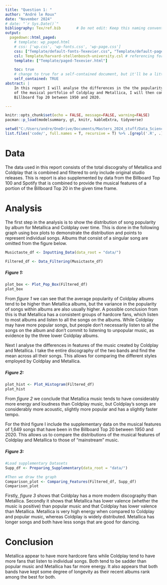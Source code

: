 ```yaml
---
title: "Question 1: "
author: "André le Roux"
date: "November 2024"
# date: "`r Sys.Date()`"
bibliography: Tex/ref.bib       # Do not edit: Keep this naming convention and location.
output:
  pagedown::html_paged:
    # template: wp_paged.html
    # css: ['wp.css', 'wp-fonts.css', 'wp-page.css']
    css: ["Template/default-fonts-Texevier.css", "Template/default-page-Texevier.css", "Template/default-Texevier.css"]
    csl: Template/harvard-stellenbosch-university.csl # referencing format used.
    template: ["Template/paged-Texevier.html"]

    toc: true
    # change to true for a self-contained document, but it'll be a litte slower for Pandoc to render
    self_contained: TRUE
abstract: |
    In this report I will analyse the differences in the the popularity and features
    of the musical portfolio of Coldplay and Metallica, I will then compare these features to the 
    Billboard Top 20 between 1950 and 2020. 

---
```


```r
knitr::opts_chunk$set(echo = FALSE, message=FALSE, warning=FALSE)
pacman::p_load(modelsummary, gt, knitr, kableExtra, tidyverse)

setwd("C:/Users/andre/OneDrive/Documents/Masters_2024_stuff/Data_Science/Data_Science_Exam/22568948/Question_2")
list.files('code/', full.names = T, recursive = T) %>% .[grepl('.R', .)] %>% as.list() %>% walk(~source(.))
```

\newpage

# Data {-}

The data used in this report consists of the total discograhy of Metallica and Coldplay that is combined and filtered to only include original studio releases. This is report is also supplemented by data from the Billboard Top 100 and Spotify that is combined to provide the musical features of a portion of the Billboard Top 20 in the given time frame.

# Analysis  {-}

The first step in the analysis is to show the distribution of song popularity by album for Metallica and Coldplay over time. This is done in the following graph using box plots to demonstrate the distribution and points to represent individual songs. Albums that consist of a singular song are omitted from the figure below.

```r

Musictaste_df <- Inputting_Data(data_root = "data/")

Filtered_df <- Data_Filtering(Musictaste_df)

```
##### Figure 1: {-}

```r
plot_box <- Plot_Pop_Box(Filtered_df)
plot_box
```
From _figure 1_ we can see that the average popularity of Coldplay albums tend to be higher than Metallica albums, but the variance in the popularity of songs within albums are also usually higher. A possible conclusion from this is that Metallica has a consistent groups of hardcore fans, which listen to most albums and listen to all the songs on the albums. While Coldplay may have more popular songs, but people don't necessarily listen to all the songs on the album and don't commit to listening to unpopular music, as evidence by the three lower Coldplay albums.

Next I analyse the differences in features of the music created by Coldplay and Metallica. I take the entire discography of the two bands and find the mean across all their songs. This allows for comparing the different styles employed by Coldplay and Metallica. 

##### Figure 2: {-}

```r
plot_hist <- Plot_Histogram(Filtered_df)
plot_hist
```

From _figure 2_ we conclude that Metallica music tends to have considerably more energy and loudness than Coldplay music, but Coldplay's songs are considerably more acoustic, slightly more popular and has a slightly faster tempo.

For the third figure I include the supplementary data on the musical features of 1,649 songs that have been in the Billboard Top 20 between 1950 and 2020. This allows us to compare the distributions of the musical features of Coldplay and Metallica to those of "mainstream" music.

##### Figure 3: {-}

```r
#Load supplementary Datasets
Supp_df <- Preparing_Supplementary(data_root = "data/")

#Then we draw the graph
Comparison_plot <- Comparing_Features(Filtered_df, Supp_df)
Comparison_plot
```
Firstly, _figure 3_ shows that Coldplay has a more modern discography than Metallica. Secondly it shows that Metallica has lower valence (whether the music is positive) than popular music and that Coldplay has lower valence than Metallica. Metallica is very high energy when compared to Coldplay and popular music, whereas Coldplay is widely distributed. Metallica has longer songs and both have less songs that are good for dancing. 

# Conclusion {-}

Metallica appear to have more hardcore fans while Coldplay tend to have more fans that listen to individual songs. Both tend to be sadder than popular music and Metallica has far more energy. It also appears that both bands have kept some degree of longevity as their recent albums rank among the best for both.
